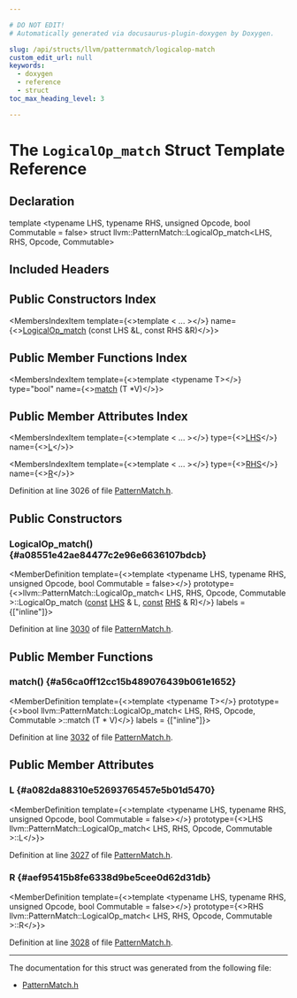 ```yaml
---

# DO NOT EDIT!
# Automatically generated via docusaurus-plugin-doxygen by Doxygen.

slug: /api/structs/llvm/patternmatch/logicalop-match
custom_edit_url: null
keywords:
  - doxygen
  - reference
  - struct
toc_max_heading_level: 3

---
```





# The `LogicalOp_match` Struct Template Reference

<DoxygenPage pluginConfig={pluginConfig}>



## Declaration

<CodeBlock>template &lt;typename LHS, typename RHS, unsigned Opcode, bool Commutable = false&gt;
struct llvm::PatternMatch::LogicalOp_match&lt;LHS, RHS, Opcode, Commutable&gt;</CodeBlock>

## Included Headers

<IncludesList>
<IncludesListItem
  filePath="llvm/IR/PatternMatch.h"
  permalink="/docs/api/files/include/include/llvm/include/llvm/ir/patternmatch-h"
  isLocal="true" />
</IncludesList>

## Public Constructors Index

<MembersIndex>

<MembersIndexItem
  template={<>template &lt; ... &gt;</>}
  name={<><a href="#a08551e42ae84477c2e96e6636107bdcb">LogicalOp&#95;match</a> (const LHS &amp;L, const RHS &amp;R)</>}>
</MembersIndexItem>

</MembersIndex>

## Public Member Functions Index

<MembersIndex>

<MembersIndexItem
  template={<>template &lt;typename T&gt;</>}
  type="bool"
  name={<><a href="#a56ca0ff12cc15b489076439b061e1652">match</a> (T &#42;V)</>}>
</MembersIndexItem>

</MembersIndex>

## Public Member Attributes Index

<MembersIndex>

<MembersIndexItem
  template={<>template &lt; ... &gt;</>}
  type={<><a href="/docs/api/files/lib/lib/target/lib/target/x86/x86partialreduction-cpp/#a9e1483f7215664a2315c53c3558d9a8d">LHS</a></>}
  name={<><a href="#a082da88310e52693765457e5b01d5470">L</a></>}>
</MembersIndexItem>

<MembersIndexItem
  template={<>template &lt; ... &gt;</>}
  type={<><a href="/docs/api/files/lib/lib/target/lib/target/x86/x86partialreduction-cpp/#a87b8bfbbe9d8f7146d7f20a5fb42efd0">RHS</a></>}
  name={<><a href="#aef95415b8fe6338d9be5cee0d62d31db">R</a></>}>
</MembersIndexItem>

</MembersIndex>


Definition at line 3026 of file <a href="/docs/api/files/include/include/llvm/include/llvm/ir/patternmatch-h">PatternMatch.h</a>.

<SectionDefinition>

## Public Constructors

### LogicalOp&#95;match() {#a08551e42ae84477c2e96e6636107bdcb}

<MemberDefinition
  template={<>template &lt;typename LHS, typename RHS, unsigned Opcode, bool Commutable = false&gt;</>}
  prototype={<>llvm::PatternMatch::LogicalOp&#95;match&lt; LHS, RHS, Opcode, Commutable &gt;::LogicalOp&#95;match (<a href="/docs/api/files/lib/lib/target/lib/target/aarch64/aarch64promoteconstant-cpp/#a90f8350fecae261c25be85d38b451bff">const</a> <a href="/docs/api/files/lib/lib/target/lib/target/x86/x86partialreduction-cpp/#a9e1483f7215664a2315c53c3558d9a8d">LHS</a> &amp; L, <a href="/docs/api/files/lib/lib/target/lib/target/aarch64/aarch64promoteconstant-cpp/#a90f8350fecae261c25be85d38b451bff">const</a> <a href="/docs/api/files/lib/lib/target/lib/target/x86/x86partialreduction-cpp/#a87b8bfbbe9d8f7146d7f20a5fb42efd0">RHS</a> &amp; R)</>}
  labels = {["inline"]}>

Definition at line <a href="/docs/api/files/include/include/llvm/include/llvm/ir/patternmatch-h/#l03030">3030</a> of file <a href="/docs/api/files/include/include/llvm/include/llvm/ir/patternmatch-h">PatternMatch.h</a>.
</MemberDefinition>

</SectionDefinition>

<SectionDefinition>

## Public Member Functions

### match() {#a56ca0ff12cc15b489076439b061e1652}

<MemberDefinition
  template={<>template &lt;typename T&gt;</>}
  prototype={<>bool llvm::PatternMatch::LogicalOp&#95;match&lt; LHS, RHS, Opcode, Commutable &gt;::match (T &#42; V)</>}
  labels = {["inline"]}>

Definition at line <a href="/docs/api/files/include/include/llvm/include/llvm/ir/patternmatch-h/#l03032">3032</a> of file <a href="/docs/api/files/include/include/llvm/include/llvm/ir/patternmatch-h">PatternMatch.h</a>.
</MemberDefinition>

</SectionDefinition>

<SectionDefinition>

## Public Member Attributes

### L {#a082da88310e52693765457e5b01d5470}

<MemberDefinition
  template={<>template &lt;typename LHS, typename RHS, unsigned Opcode, bool Commutable = false&gt;</>}
  prototype={<>LHS llvm::PatternMatch::LogicalOp&#95;match&lt; LHS, RHS, Opcode, Commutable &gt;::L</>}>

Definition at line <a href="/docs/api/files/include/include/llvm/include/llvm/ir/patternmatch-h/#l03027">3027</a> of file <a href="/docs/api/files/include/include/llvm/include/llvm/ir/patternmatch-h">PatternMatch.h</a>.
</MemberDefinition>

### R {#aef95415b8fe6338d9be5cee0d62d31db}

<MemberDefinition
  template={<>template &lt;typename LHS, typename RHS, unsigned Opcode, bool Commutable = false&gt;</>}
  prototype={<>RHS llvm::PatternMatch::LogicalOp&#95;match&lt; LHS, RHS, Opcode, Commutable &gt;::R</>}>

Definition at line <a href="/docs/api/files/include/include/llvm/include/llvm/ir/patternmatch-h/#l03028">3028</a> of file <a href="/docs/api/files/include/include/llvm/include/llvm/ir/patternmatch-h">PatternMatch.h</a>.
</MemberDefinition>

</SectionDefinition>

<hr/>

The documentation for this struct was generated from the following file:

<ul>
<li><a href="/docs/api/files/include/include/llvm/include/llvm/ir/patternmatch-h">PatternMatch.h</a></li>
</ul>

</DoxygenPage>
